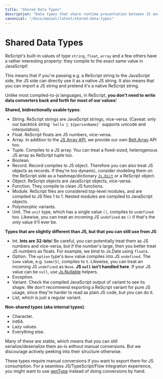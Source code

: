 ```yaml
---
title: "Shared Data Types"
description: "Data types that share runtime presentation between JS and ReScript"
canonical: "/docs/manual/latest/shared-data-types"
---
```


# Shared Data Types

ReScript's built-in values of type `string`, `float`, `array` and a few others have a rather interesting property: they compile to the exact same value in JavaScript!

This means that if you're passing e.g. a ReScript string to the JavaScript side, the JS side can directly use it as a native JS string. It also means that you can import a JS string and pretend it's a native ReScript string.

Unlike most compiled-to-js languages, in ReScript, **you don't need to write data converters back and forth for most of our values**!

**Shared, bidirectionally usable types**:
- String. ReScript strings are JavaScript strings, vice-versa. (Caveat: only our backtick string `` `hello 👋 ${personName}` `` supports unicode and interpolation).
- Float. ReScript floats are JS numbers, vice-versa.
- Array. In addition to the [JS Array API](api/js/array), we provide our own [Belt.Array](api/belt/array#set) API too.
- Tuple. Compiles to a JS array. You can treat a fixed-sized, heterogenous JS array as ReScript tuple too.
- Boolean.
- Record. Record compiles to JS object. Therefore you can also treat JS objects as records. If they're too dynamic, consider modeling them on the ReScript side as a hashmap/dictionary [`Js.Dict`](api/js/dict) or a ReScript object.
- Object. ReScript objects are JavaScript objects, vice-versa.
- Function. They compile to clean JS functions.
- Module. ReScript files are considered top-level modules, and are compiled to JS files 1 to 1. Nested modules are compiled to JavaScript objects.
- Polymorphic variants.
- Unit. The `unit` type, which has a single value `()`, compiles to `undefined` too. Likewise, you can treat an incoming JS `undefined` as `()` if that's the only value it'll ever be.

**Types that are slightly different than JS, but that you can still use from JS**:
- Int. **Ints are 32-bits**! Be careful, you can potentially treat them as JS numbers and vice-versa, but if the number's large, then you better treat JS numbers as floats. For example, we bind to Js.Date using `float`s.
- Option. The `option` type's `None` value compiles into JS `undefined`. The `Some` value, e.g. `Some(5)`, compiles to `5`. Likewise, you can treat an incoming JS `undefined` as `None`. **JS `null` isn't handled here**. If your JS value can be `null`, use [Js.Nullable](api/js/nullable) helpers.
- Exception.
- Variant. Check the compiled JavaScript output of variant to see its shape. We don't recommend exporting a ReScript variant for pure JS usage, since they're harder to read as plain JS code, but you can do it.
- List, which is just a regular variant.

**Non-shared types (aka internal types)**:

- Character.
- Int64.
- Lazy values.
- Everything else.

Many of these are stable, which means that you can still serialize/deserialize them as-is without manual conversions. But we discourage actively peeking into their structure otherwise.

These types require manual conversions if you want to export them for JS consumption. For a seamless JS/TypeScript/Flow integration experience, you might want to use [genType](https://github.com/cristianoc/gentype) instead of doing conversions by hand.
